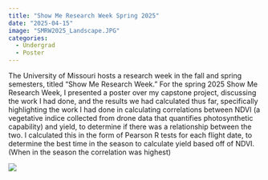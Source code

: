 ```yaml
---
title: "Show Me Research Week Spring 2025"
date: "2025-04-15"
image: "SMRW2025_Landscape.JPG"
categories:
  - Undergrad
  - Poster
---
```


The University of Missouri hosts a research week in the fall and spring semesters, titled "Show Me Research Week." For the spring 2025 Show Me Research Week, I presented a poster over my capstone project, discussing the work I had done, and the results we had calculated thus far, specifically highlighting the work I had done in calculating correlations between NDVI (a vegetative indice collected from drone data that quantifies photosynthetic capability) and yield, to determine if there was a relationship between the two. I calculated this in the form of Pearson R tests for each flight date, to determine the best time in the season to calculate yield based off of NDVI. (When in the season the correlation was highest)

![](SMRW2025_Portait.JPG)
